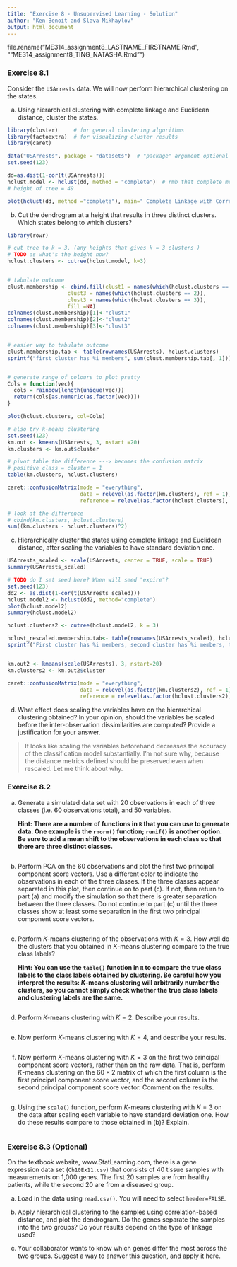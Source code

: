 ```yaml
---
title: "Exercise 8 - Unsupervised Learning - Solution"
author: "Ken Benoit and Slava Mikhaylov"
output: html_document
---
```


file.rename("ME314_assignment8_LASTNAME_FIRSTNAME.Rmd", ""ME314_assignment8_TING_NATASHA.Rmd"")

### Exercise 8.1

Consider the `USArrests` data. We will now perform hierarchical clustering on the states.


(a) Using hierarchical clustering with complete linkage and Euclidean distance, cluster the states.

```r
library(cluster)     # for general clustering algorithms
library(factoextra)  # for visualizing cluster results
library(caret) 

data("USArrests", package = "datasets")  # "package" argument optional here
set.seed(123)

dd=as.dist(1-cor(t(USArrests)))
hclust.model <- hclust(dd, method = "complete")  # rmb that complete means max inter cluster RSS
# height of tree = 49 

plot(hclust(dd, method ="complete"), main=" Complete Linkage with Correlation-Based Distance ", xlab="", sub ="")
```

(b) Cut the dendrogram at a height that results in three distinct clusters. Which states belong to which clusters?
```r
library(rowr)

# cut tree to k = 3, (any heights that gives k = 3 clusters )
# TODO as what's the height now? 
hclust.clusters <- cutree(hclust.model, k=3)


# tabulate outcome
clust.membership <- cbind.fill(clust1 = names(which(hclust.clusters == 1)), 
                   clust3 = names(which(hclust.clusters == 2)), 
                   clust3 = names(which(hclust.clusters == 3)), 
                   fill =NA)
colnames(clust.membership)[1]<-"clust1"
colnames(clust.membership)[2]<-"clust2"
colnames(clust.membership)[3]<-"clust3"


# easier way to tabulate outcome
clust.membership.tab <- table(rownames(USArrests), hclust.clusters)
sprintf("first cluster has %i members", sum(clust.membership.tab[, 1]))


# generate range of colours to plot pretty
Cols = function(vec){
  cols = rainbow(length(unique(vec)))
  return(cols[as.numeric(as.factor(vec))])
}

plot(hclust.clusters, col=Cols)

```

```r

# also try k-means clustering
set.seed(123)
km.out <- kmeans(USArrests, 3, nstart =20)
km.clusters <- km.out$cluster

# pivot table the difference ---> becomes the confusion matrix
# positive class = cluster = 1 
table(km.clusters, hclust.clusters) 

caret::confusionMatrix(mode = "everything", 
                       data = relevel(as.factor(km.clusters), ref = 1),  
                       reference = relevel(as.factor(hclust.clusters), ref = 1))

# look at the difference 
# cbind(km.clusters, hclust.clusters)
sum((km.clusters - hclust.clusters)^2)
```

(c) Hierarchically cluster the states using complete linkage and Euclidean distance, after scaling the variables to have standard deviation one.
```r
USArrests_scaled <- scale(USArrests, center = TRUE, scale = TRUE)
summary(USArrests_scaled)

# TODO do I set seed here? When will seed "expire"? 
set.seed(123)
dd2 <- as.dist(1-cor(t(USArrests_scaled)))
hclust.model2 <- hclust(dd2, method="complete")
plot(hclust.model2)
summary(hclust.model2)

hclust.clusters2 <- cutree(hclust.model2, k = 3)

hclust_rescaled.membership.tab<- table(rownames(USArrests_scaled), hclust.clusters2)
sprintf("First cluster has %i members, second cluster has %i members, third cluster has %i members", sum(hclust_rescaled.membership.tab[, 1]), sum(hclust_rescaled.membership.tab[, 2]), sum(hclust_rescaled.membership.tab[, 3]))


km.out2 <- kmeans(scale(USArrests), 3, nstart=20)
km.clusters2 <- km.out2$cluster

caret::confusionMatrix(mode = "everything", 
                       data = relevel(as.factor(km.clusters2), ref = 1),  
                       reference = relevel(as.factor(hclust.clusters2), ref = 1))

```

(d) What effect does scaling the variables have on the hierarchical clustering obtained? In your opinion, should the variables be scaled before the inter-observation dissimilarities are computed? Provide a justification for your answer.

> It looks like scaling the variables beforehand decreases the accuracy of the classification model substantially. I'm not sure why, because the distance metrics defined should be preserved even when rescaled. Let me think about why. 


### Exercise 8.2

(a) Generate a simulated data set with 20 observations in each of three classes (i.e. 60 observations total), and 50 variables.

    **Hint: There are a number of functions in `R` that you can use to generate data. One example is the `rnorm()` function; `runif()` is another option. Be sure to add a mean shift to the observations in each class so that there are three distinct classes.**
    
```r
```

(b) Perform PCA on the 60 observations and plot the first two principal component score vectors. Use a different color to indicate the observations in each of the three classes. If the three classes appear separated in this plot, then continue on to part (c). If not, then return to part (a) and modify the simulation so that there is greater separation between the three classes. Do not continue to part (c) until the three classes show at least some separation in the first two principal component score vectors.
```r
```


(c) Perform $K$-means clustering of the observations with $K = 3$. How well do the clusters that you obtained in $K$-means clustering compare to the true class labels?

    **Hint: You can use the `table()` function in `R` to compare the true class labels to the class labels obtained by clustering. Be careful how you interpret the results: $K$-means clustering will arbitrarily number the clusters, so you cannot simply check whether the true class labels and clustering labels are the same.**
    
```r
```


(d) Perform $K$-means clustering with $K = 2$. Describe your results.
```r
```


(e) Now perform $K$-means clustering with $K = 4$, and describe your
results.
```r
```


(f) Now perform $K$-means clustering with $K = 3$ on the first two principal component score vectors, rather than on the raw data. That is, perform $K$-means clustering on the $60 \times 2$ matrix of which the first column is the first principal component score vector, and the second column is the second principal component score vector. Comment on the results.
```r
```


(g) Using the `scale()` function, perform $K$-means clustering with $K = 3$ on the data after scaling each variable to have standard deviation one. How do these results compare to those obtained in (b)? Explain.
```r
```


### Exercise 8.3 (Optional)

On the textbook website, www.StatLearning.com, there is a gene expression data set (`Ch10Ex11.csv`) that consists of 40 tissue samples with measurements on 1,000 genes. The first 20 samples are from healthy patients, while the second 20 are from a diseased group.

(a) Load in the data using `read.csv()`. You will need to select `header=FALSE`.


(b) Apply hierarchical clustering to the samples using correlation-based distance, and plot the dendrogram. Do the genes separate the samples into the two groups? Do your results depend on the type of linkage used?


(c) Your collaborator wants to know which genes differ the most across the two groups. Suggest a way to answer this question, and apply it here.

